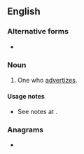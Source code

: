 ==English==

===Alternative forms===
* {{l|en|advertiser}}

===Noun===
{{en-noun}}

# One who [[advertize]]s.

====Usage notes====
* See notes at {{m|en|advertize}}.

===Anagrams===
* {{anagrams|en|veratrized}}